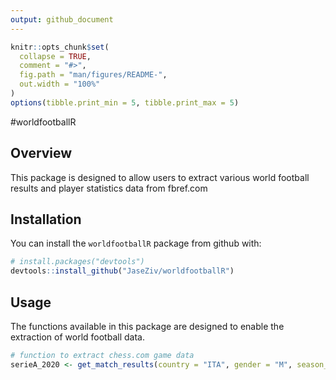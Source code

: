 ```yaml
---
output: github_document
---
```


<!-- README.md is generated from README.Rmd. Please edit that file -->

```r
knitr::opts_chunk$set(
  collapse = TRUE,
  comment = "#>",
  fig.path = "man/figures/README-",
  out.width = "100%"
)
options(tibble.print_min = 5, tibble.print_max = 5)
```

#worldfootballR

## Overview

This package is designed to allow users to extract various world football results and player statistics data from fbref.com


## Installation

You can install the `worldfootballR` package from github with:

```r
# install.packages("devtools")
devtools::install_github("JaseZiv/worldfootballR")
```


## Usage

The functions available in this package are designed to enable the extraction of world football data.


```r
# function to extract chess.com game data
serieA_2020 <- get_match_results(country = "ITA", gender = "M", season_end_year = "2020")
```

